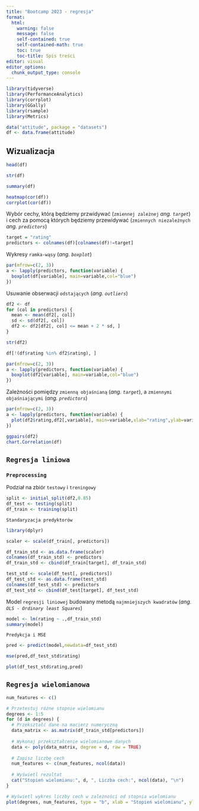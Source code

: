```yaml
---
title: "Bootcamp 2023 - regresja"
format: 
  html:
    warning: false
    message: false
    self-contained: true
    self-contained-math: true
    toc: true
    toc-title: Spis treści
editor: visual
editor_options: 
  chunk_output_type: console
---
```


```r
library(tidyverse)
library(PerformanceAnalytics)
library(corrplot)
library(GGally)
library(rsample)
library(Metrics)
```

```r
data("attitude", package = "datasets")
df <- data.frame(attitude)
```

## Wizualizacja

```r
head(df)
```

```r
str(df)
```

```r
summary(df)
```

```r
heatmap(cor(df))
corrplot(cor(df))
```

Wybór cechy, którą będziemy przwidywać (`zmiennej zależnej` *ang.* *`target`*) i cech za pomocą których będziemy przewidywać (`zmiennych niezależnych` *ang. `predictors`*)

```r
target = "rating"
predictors <- colnames(df)[colnames(df)!=target]
```

Wykresy `ramka-wąsy` (*ang. `boxplot`*)

```r
par(mfrow=c(2, 3))
a <- lapply(predictors, function(variable) {
  boxplot(df[variable], main=variable,col="blue")
})
```

Usuwanie obserwacji `odstających` (*ang. `outliers`*)

```r
df2 <- df
for (col in predictors) {
  mean <- mean(df2[, col])
  sd <- sd(df2[, col])
  df2 <- df2[df2[, col] <= mean + 2 * sd, ]
}
```

```r
str(df2)
```

```r
df[!(df$rating %in% df2$rating), ]
```

```r
par(mfrow=c(2, 3))
a <- lapply(predictors, function(variable) {
  boxplot(df2[variable], main=variable,col="blue")
})
```

Zależności pomiędzy `zmienną objaśnianą` (*ang. `target`*), a `zmiennymi objaśniającymi` (*ang. `predictors`*)

```r
par(mfrow=c(2, 3))
a <- lapply(predictors, function(variable) {
  plot(df2$rating,df2[,variable], main=variable,xlab="rating",ylab=variable,col="blue")
})
```

```r
ggpairs(df2)
chart.Correlation(df)
```

## `Regresja liniowa`

### `Preprocessing`

Podział na zbiór `testowy` i `treningowy`

```r
split <- initial_split(df2,0.85)
df_test <- testing(split)
df_train <- training(split)
```

`Standaryzacja predyktorów`

```r
library(dplyr)

scaler <- scale(df_train[, predictors])

df_train_std <- as.data.frame(scaler)
colnames(df_train_std) <- predictors
df_train_std <- cbind(df_train[target], df_train_std)

test_std <- scale(df_test[, predictors])
df_test_std <- as.data.frame(test_std)
colnames(df_test_std) <- predictors
df_test_std <- cbind(df_test[target], df_test_std)
```

Model `regresji liniowej` budowany metodą `najmniejszych kwadratów` (*ang. `OLS - Ordinary least Squares`*)

```r
model <- lm(rating ~ .,df_train_std)
summary(model)
```

`Predykcja i MSE`

```r
pred <- predict(model,newdata=df_test_std)
```

```r
mse(pred,df_test_std$rating)
```

```r
plot(df_test_std$rating,pred)
```

## `Regresja wielomianowa`

```r
num_features <- c()

# Przetestuj różne stopnie wielomianu
degrees <- 1:5
for (d in degrees) {
  # Przekształć dane na macierz numeryczną
  data_matrix <- as.matrix(df_train_std[predictors])
  
  # Wykonaj przekształcenie wielomianowe danych
  data <- poly(data_matrix, degree = d, raw = TRUE)
  
  # Zapisz liczbę cech
  num_features <- c(num_features, ncol(data))
  
  # Wyświetl rezultat
  cat("Stopień wielomianu:", d, ", Liczba cech:", ncol(data), "\n")
}

# Wyświetl wykres liczby cech w zależności od stopnia wielomianu
plot(degrees, num_features, type = "b", xlab = "Stopień wielomianu", ylab = "Liczba cech")
```
